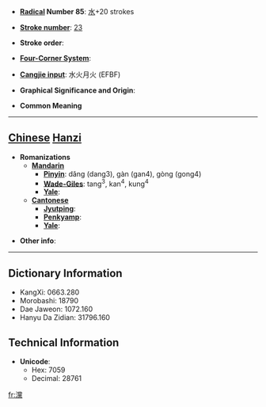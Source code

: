 * '''[[Wiktionary:Chinese radical index| Radical]] Number 85''': [[Wiktionary:Chinese radical index 水|水]]+20 strokes

* '''[[Wiktionary:Chinese total strokes index|Stroke number]]''': [[Wiktionary:Chinese total strokes index 23|23]]

* '''Stroke order''': 

* '''[[Wiktionary:Chinese four corner index|Four-Corner System]]''': 

* '''[[Wiktionary:Chinese Cangjie index|Cangjie input]]''': 水火月火 (EFBF)

* '''Graphical Significance and Origin''': 

* '''Common Meaning'''

----

== [[Chinese]] [[Hanzi]] ==

* '''Romanizations'''
** '''[[Mandarin]]'''
*** '''[[Pinyin]]''': dǎng (dang3), gàn (gan4), gòng (gong4)
*** '''[[Wade-Giles]]''': tang<sup>3</sup>, kan<sup>4</sup>, kung<sup>4</sup>
*** '''[[Yale]]''': 
** '''[[Cantonese]]'''
*** '''[[Jyutping]]''':
*** '''[[Penkyamp]]''': 
*** '''[[Yale]]''': 

* '''Other info''': 

----

== Dictionary Information ==

* KangXi: 0663.280
* Morobashi: 18790
* Dae Jaweon: 1072.160
* Hanyu Da Zidian: 31796.160

== Technical Information ==

* '''Unicode''':
** Hex: 7059
** Decimal: 28761

[[fr:灙]]